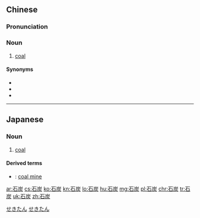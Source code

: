 ==Chinese==
{{zh-forms}}

===Pronunciation===
{{zh-pron
|m=shítàn
|h=pfs=sa̍k-than
|mn=chio̍h-thòaⁿ
|cat=n
}}

===Noun===
{{zh-noun}}

# [[coal]]

====Synonyms====
* {{zh-l|煤}}
* {{zh-l|煤炭}}
* {{zh-l|烏金}}

{{zh-cat|Geology}}

----

==Japanese==
{{ja-kanjitab|せき|たん|yomi=on}}

===Noun===
{{ja-noun|せきたん}}

# [[coal]]

====Derived terms====
* {{ja-r|石炭鉱区|せきたん こうく}}: [[coal mine]]

[[Category:ja:Natural resources|せきたん]]
[[Category:ja:Energy|せきたん]]

[[ar:石炭]]
[[cs:石炭]]
[[ko:石炭]]
[[kn:石炭]]
[[lo:石炭]]
[[hu:石炭]]
[[mg:石炭]]
[[pl:石炭]]
[[chr:石炭]]
[[tr:石炭]]
[[uk:石炭]]
[[zh:石炭]]